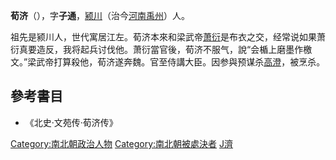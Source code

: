 '''荀济'''（{{bd|?||?|}}），字'''子通'''，[[颍川|颍川]]（治今[[河南|河南]][[禹州|禹州]]）人。

祖先是颍川人，世代寓居江左。荀济本來和梁武帝[[萧衍|萧衍]]是布衣之交，经常说如果萧衍真要造反，我将起兵讨伐他。萧衍當官後，荀济不服气，說“会楯上磨墨作檄文。”梁武帝打算殺他，荀济遂奔魏。官至侍講大臣。因参與预谋杀[[高澄|高澄]]，被烹杀。

==參考書目==
*《北史·文苑传·荀济传》

{{DEFAULTSORT:X荀濟}}

[[Category:南北朝政治人物|Category:南北朝政治人物]]
[[Category:南北朝被處決者|Category:南北朝被處決者]]
[[Category:颍川荀氏|J濟]]